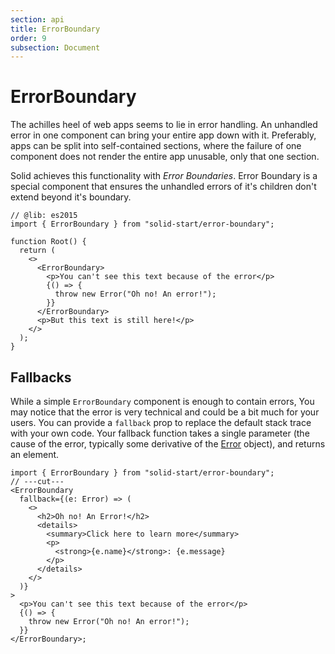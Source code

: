 ```yaml
---
section: api
title: ErrorBoundary
order: 9
subsection: Document
---
```


# ErrorBoundary

The achilles heel of web apps seems to lie in error handling. An unhandled error in one component can bring your entire app down with it. Preferably, apps can be split into self-contained sections, where the failure of one component does not render the entire app unusable, only that one section.

Solid achieves this functionality with _Error Boundaries_. Error Boundary is a special component that ensures the unhandled errors of it's children don't extend beyond it's boundary.

```tsx twoslash
// @lib: es2015
import { ErrorBoundary } from "solid-start/error-boundary";

function Root() {
  return (
    <>
      <ErrorBoundary>
        <p>You can't see this text because of the error</p>
        {() => {
          throw new Error("Oh no! An error!");
        }}
      </ErrorBoundary>
      <p>But this text is still here!</p>
    </>
  );
}
```

## Fallbacks

While a simple `ErrorBoundary` component is enough to contain errors, You may notice that the error is very technical and could be a bit much for your users. You can provide a `fallback` prop to replace the default stack trace with your own code. Your fallback function takes a single parameter (the cause of the error, typically some derivative of the [Error](https://developer.mozilla.org/en-US/docs/Web/JavaScript/Reference/Global_Objects/Error#instance_properties) object), and returns an element.

```tsx twoslash {2-12}
import { ErrorBoundary } from "solid-start/error-boundary";
// ---cut---
<ErrorBoundary
  fallback={(e: Error) => (
    <>
      <h2>Oh no! An Error!</h2>
      <details>
        <summary>Click here to learn more</summary>
        <p>
          <strong>{e.name}</strong>: {e.message}
        </p>
      </details>
    </>
  )}
>
  <p>You can't see this text because of the error</p>
  {() => {
    throw new Error("Oh no! An error!");
  }}
</ErrorBoundary>;
```

